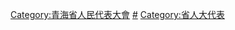 [[Category:青海省人民代表大會|Category:青海省人民代表大會]]
[[Category:青海省各级人大代表|#]]
[[Category:省人大代表|Category:省人大代表]]